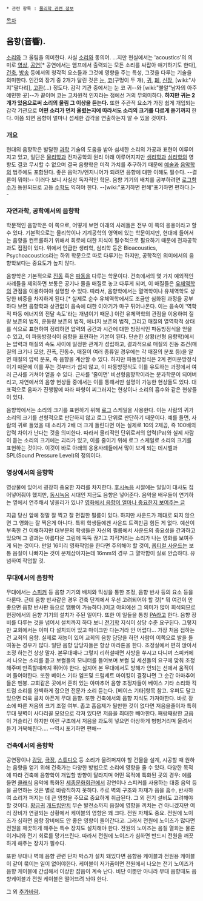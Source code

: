  * 관련 항목 : [[물리학 관련 정보]]

[[목차]]

== 음향(音響). ==
[[소리]]와 그 울림을 의미한다. 사실 [[소리]]와 동의어. 
...지만 현실에서는 'acoustics'의 의미로 [[영상]], [[공연]][* 공연에서는 앰프에서 출력되는 모든 소리를 싸잡아 얘기하기도 한다], [[건축]], [[방송]] 등에서의 청각적 요소들과 그것에 영향을 주는 특성, 그것을 다루는 기술을 의미한다. 인간의 장기 중 2개가 달린 것은 [[눈]], [[코]](구멍이 두 개), [[귀]], [[폐]], [[신장]], [wiki:"사지"팔다리], [[고환]](...) 정도다. 감각  기관 중에서는 눈 코 귀--와 [wiki:"불알"남자의 아주 예민한 곳]--가 끝이며 코는 고차원적 인지라는 점에선 거의 무의미하다. '''하지만 귀는 2개가 있음으로써 소리의 울림 그 이상을 듣는다.''' 또한 주관적 요소가 가장 쉽게 개입되는 감각 기관으로 '''어떤 소리가 먼저 울렸는지에 따라서도 소리의 크기를 다르게 듣기까지''' 한다. 이쯤 되면 음향이 얼마나 섬세한 감각을 연출하는지 알 수 있을 것이다.

=== 개요 ===
현대의 음향학은 발달한 [[과학]] 기술의 도움을 받아 섬세한 소리의 가공과 표현이 이루어지고 있고, 일단은 [[물리학]]과 전자공학의 원리 아래 이루어지지만 [[생리학]]과 [[심리학]]의 영향도 결코 무시할 수 없으며 결국 음향학은 미적 가치를 추구하기 때문에 [[예술]]과 [[음악]]학의 범주에도 포함된다. 좋은 음악가/엔지니어가 되려면 음향에 대한 이해도 필수다. --결론이 뭐야!--
이러다 보니 사실상 독자적인 학문. 음향 기기의 배치를 공부하려면 [[로그]]함수가 동원되므로 고등 [[수학]]도 익혀야 한다. --[wiki:"포기하면 편해"포기하면 편하다.]--

=== 자연과학, 공학에서의 음향학 ===
학문적인 음향학은 이 쪽으로, 어떻게 보면 아래의 사례들은 전부 이 쪽의 응용이라고 할 수 있다. 기본적으로는 물리학이나 기계공학의 영역에 있는 학문이지만, 현대에 들어서는 음향을 컨트롤하기 위해서 회로에 대한 지식이 필수적으로 필요하기 때문에 전자공학과도 접점이 있다. 위에서 언급한 생리학, 심리학 등은 Bioacoustics, Psychoacoustics라는 하위 학문으로 따로 다루기는 하지만, 공학적인 의미에서의 음향학보다는 중요도가 높지 않다.

음향학은 기본적으로 [[진동]] 혹은 [[파동]]을 다루는 학문이다. 건축에서의 몇 가지 예외적인 사례들을 제외하면 보통은 공기나 물을 매질로 놓고 다루게 되며, 이 매질들은 [[유체역학]]의 관점을 이용하여야 설명할 수 있다. 따라서, 음향학에서는 열역학이나 유체역학도 상당한 비중을 차지하게 된다.[* 실제로 순수 유체역학에서도 조금만 심화된 과정을 공부하다 보면 음향학과 상관없이 음속에 대한 이야기가 마구 튀어나온다. 이는 음속이 '역학적 파동 에너지의 전달 속도'라는 개념이기 때문.] 이런 유체역학의 관점을 이용하여 질량 보존의 법칙, 운동량 보존의 법칙, 에너지 보존의 법칙, 그리고 매질의 열역학적 상태를 식으로 표현하여 정리하면 압력의 공간과 시간에 대한 방정식인 파동방정식을 얻을 수 있고, 이 파동방정식이 음향을 표현하는 기본이 된다. 단순한 상황(선형 음향학)에서는 압력과 매질의 속도 사이에 일정한 관계가 성립하고, 결과적으로 매질의 진동 조건(매질의 크기나 모양, 진폭, 진동수, 매질이 여러 종류일 경우에는 각 매질의 분포 등)을 알면 매질의 압력 분포, 즉 음향을 계산할 수 있다.
하지만 파동방정식은 2계 편미분방정식이기 때문에 이를 푸는 것부터가 쉽지 않고, 이 파동방정식도 이를 유도하는 과정에서 여러 근사를 거쳐야 얻을 수 있다. 근사를 '줄이면' 비선형음향학이라는 분과학문이 되어버리고, 자연에서의 음향 현상들 중에서는 이를 통해서만 설명이 가능한 현상들도 있다. 대표적으로 음파가 진행함에 따라 파형이 찌그러지는 현상이나 소리의 흡수와 같은 현상들이 있다.

음향학에서는 소리의 크기를 표현하기 위해 [[로그]] 스케일을 사용한다. 이는 사람의 귀가 소리의 크기를 선형적으로 판단하지 않고 로그 단위로 판단하기 때문이다. 예를 들면, 사람의 귀로 들었을 때 소리가 2배 더 크게 들린다면 이는 실제로 10의 2제곱, 즉 100배의 압력 차이가 난다는 것을 의미한다. 따라서 물리적인 단위로서의 압력(Pa)와 실제 사람이 듣는 소리의 크기에는 괴리가 있고, 이를 줄이기 위해 로그 스케일로 소리의 크기를 표현하는 것이다. 이것이 바로 아래의 응용사례들에서 많이 보게 되는 데시벨과 SPL(Sound Pressure Level)의 정의이다.

=== 영상에서의 음향학 ===
영상물에 있어서 굉장히 중요한 자리를 차지한다. [[후시녹음]] 시절에는 일일이 대사도 집어넣어줘야 했지만,
[[동시녹음]] 시대인 지금도 음향은 넣어준다. 음악을 배우들이 연기하는 옆에서 연주해서 넣을리가 있나? [http://naya24.egloos.com/21215 영화에서 음향이 얼마나 중요한지 보여주는 글] 

지금 당신 앞에 정말 잘 찍고 잘 편집한 필름이 있다. 하지만 사운드가 제대로 되지 않으면 그 영화는 잘 찍은게 아니다. 특히 학생들에겐 사운드 트랙만큼 힘든 게 없다. 예산이 부족한 건 이해하지만 대부분의 학생들은 자신의 필름에서 사운드의 중요성을 간과하고 있으며 그 결과는 아름다운 그림에 뚝뚝 끊기고 지직거리는 소리가 나는 영화를 보여주게 되는 것이다. 
만일 16미리 영화작업을 한다면 주의해야 할 것이, [[옵티컬 사운드]]는 보통 음질이 나빠지는 것이 문제삼아지는데 16mm의 경우 그 열악함이 실로 안습하다. 유념하여 작업할 것.

=== 무대에서의 음향학 ===
무대에서는 [[스피커]] 등 음향 기기의 배치와 믹싱을 통한 조정, 음향 반사 등의 요소 등을 다룬다. 근데 음향 반사같은 경우 건축 단계에서 우선 고려되어야 할 것[* 뭐 여건이 안 좋으면 음향 반사판 등으로 땜빵이 가능하다.]이고 야외에선 그 의미가 많이 희석되므로 현장에서의 음향 기기의 설치가 주된 일이다. 또한 이 일들을 통칭 [[PA]]라고 한다.
음향 장비를 다루는 것을 넘어서 설치까지 하다 보니 [[전기]]학 지식이 상당 수준 요구된다. 그렇지만 교회에서는 이미 다 설치되어 있고 마이크만 다는거라 안 어렵다...
가장 처음 접하는건 교회의 음향. 실제로 재능이 있어 교회의 음향 담당을 하던 사람이 이쪽으로 발을 들여놓는 경우가 많다. 일단 음향 담당자들은 항상 마라톤을 한다. 조정실에서 편히 앉아서 조정 하는건 상상 말자. 본무대때나 그렇지 리허설때면 사방을 쑤시고 다니며 스피커에서 나오는 소리를 듣고 보컬들의 모니터를 들어보며 보컬 및 세션들의 요구에 맞춰 조정해주며 만족할때까지 뛰어야 한다. 심지어 본 무대에서도 방해가 안되는 선에서 움직이며 들어야한다. 또한 베이스 기타 엠프및 드럼세트 마이킹이 결정나면 그 순간 아마추어들은 멘붕. 교회같은 곳에서 흔히 있는 아마추어 음향 조정자들이 베이스 기타 소리와 킥드럼 소리를 완벽하게 잡으면 전문가 소리 듣는다. [베이스 기타]항목 참고. 우퍼도 달고 있으면 더욱 골치 아픈게 무대 음향. 또한 건축에서의 음향 지식도 가져야한다. 바로 장소에 따른 저음의 크기 조절 여부. 좁고 흡읍제가 될만한 것이 없다면  저음을줄이자 특히 무대 뒷벽이 사다리꼴 모양으로 각져 있다면 저음을 최대한 빼야한다. 째랑째랑한 고음이 거슬리긴 하지만 이런 구조에서 저음을 과도히 넣으면 아상하게 벙벙거리며 울려서 듣기 거북해진다.... --역시 포기하면 편해--

=== 건축에서의 음향학 ===
공연장이나 [[강당]], [[극장]], [[스튜디오]] 등 소리가 울려퍼져야 할 건물을 설계, 시공할 때 원하는 음향을 얻기 위해 건축가는 다양한 방법으로 소리에 영향을 줄 수 있다. 다양한 목적에 따라 건축에 음향학이 개입할 방향이 달라지며 어떤 목적에 특화된 곳의 경우: 예를 들면 [[클래식]] 음악에 특화된 [[세종문화회관]]에서 강연이나 스피커를 사용하는 대중 음악 등을 공연하는 것은 별로 바람직하지 못하다.
주로 벽의 구조와 자재가 음을 흡수, 반사하여 소리가 퍼지는 데 큰 영향을 주므로 중요하게 취급된다. 그 외 전기 설비도 고려해야 할 것이다. [[황금귀]] [[개드립]]만치 무슨 발전소까지 음질에 영향을 끼치는 건 아니겠지만 여러 장비가 연결되는 상황에서 케이블의 영향은 꽤 크다. 전원 자체도 중요. 전원에 노이즈가 심하면 음향 장비에도 안 좋은 영향이 들어간다고. 그래서 전원에 노이즈가 많다면 전원을 깨끗하게 해주는 특수 장치도 설치해야 한다. 전원의 노이즈는 음질 열화는 물론이거니와 전기 회로를 망가뜨린다. 따라서 전원에 노이즈가 심하면 반드시 전원을 깨끗하게 해주는 장치가 필수다.

또한 무대나 벽에 음향 관련 단자 박스가 설치 돼있다면 음향용 케이블과 전원용 케이블이 같이 묶이는 일이 없어야한다. 케이블이 저가품이면 전원에서 나오는 전기 노이즈가 음향 케이블에 간섭해서 이상한 잡음이 계속 난다. 비단 이뿐만 아니라 무대 음향때도 음향케이블과 전원 케이블은 떨어뜨려 놔야 한다.

그 외 [[추가바람]].
